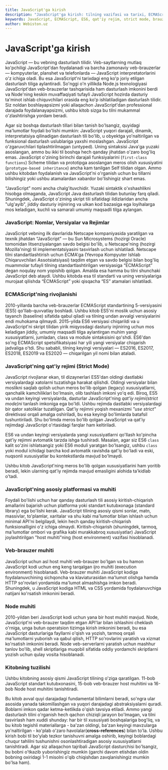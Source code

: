 ```yaml
---
title: JavaScript'ga kirish
description: "JavaScript'ga kirish: tilning vazifasi va tarixi, ECMAScript evolyutsiyasi (ES6+), qat'iy rejim (strict mode), brauzer va Node muhiti hamda kitob tuzilmasi bo'yicha yo'l-yo'riq."
keywords: JavaScript, ECMAScript, ES6, qat'iy rejim, strict mode, brauzer, browser, Node.js, kirish, introduction, boshlang'ich, beginner, dasturlash, programming, veb dasturlash, web development, til asoslari, language basics
author: Webiston.uz
---
```


# JavaScript'ga kirish

JavaScript — bu vebning dasturlash tilidir. Veb-saytlarning mutlaq ko'pchiligi JavaScript'dan foydalanadi va barcha zamonaviy veb-brauzerlar — kompyuterlar, planshet va telefonlarda — JavaScript interpretatorlarini o'z ichiga oladi. Bu esa JavaScript'ni tarixdagi eng ko'p joriy etilgan dasturlash tiliga aylantiradi. So'nggi o'n yillikda Node.js texnologiyasi JavaScript'dan veb-brauzerlar tashqarisida ham dasturlash imkonini berdi va Node'ning keskin muvaffaqiyati tufayli JavaScript hozirda dasturiy ta'minot ishlab chiquvchilari orasida eng ko'p ishlatiladigan dasturlash tilidir. Siz noldan boshlayapsizmi yoki allaqachon JavaScript'dan professional darajada foydalanayapsizmi, ushbu kitob sizga bu tilni mukammal o'zlashtirishga yordam beradi.

Agar siz boshqa dasturlash tillari bilan tanish bo'lsangiz, quyidagi ma'lumotlar foydali bo'lishi mumkin: JavaScript yuqori darajali, dinamik, interpretatsiya qilinadigan dasturlash tili bo'lib, u obyektga yo'naltirilgan va funksional dasturlash uslublariga yaxshi moslashgan. JavaScript o'zgaruvchilari tiplashtirilmagan (untyped). Uning sintaksisi Java'ga yuzaki asoslangan, ammo bu ikki til boshqa hech qanday jihatdan o'zaro bog'liq emas. JavaScript o'zining birinchi darajali funksiyalarini (`first-class functions`) Scheme tilidan va prototipga asoslangan meros olish xususiyatini (`prototype-based inheritance`) ancha kam tanilgan Self tilidan olgan. Ammo ushbu kitobdan foydalanish va JavaScript'ni o'rganish uchun bu tillarni bilishingiz yoki ushbu atamalardan xabardor bo'lishingiz shart emas.

“JavaScript” nomi ancha chalg'ituvchidir. Yuzaki sintaktik o'xshashlikni hisobga olmaganda, JavaScript Java dasturlash tilidan butunlay farq qiladi. Shuningdek, JavaScript o'zining skript tili sifatidagi ildizlaridan ancha "ulg'ayib", jiddiy dasturiy injiniring va ulkan kod bazasiga ega loyihalarga mos keladigan, kuchli va samarali umumiy maqsadli tilga aylangan.

### JavaScript: Nomlar, Versiyalar va Rejimlar

JavaScript vebning ilk davrlarida Netscape kompaniyasida yaratilgan va texnik jihatdan “JavaScript” — bu Sun Microsystems (hozirgi Oracle) tomonidan litsenziyalangan savdo belgisi bo'lib, u Netscape'ning (hozirgi Mozilla'ning) til implementatsiyasini tasvirlash uchun ishlatiladi. Netscape tilni standartlashtirish uchun ECMA'ga (Yevropa Kompyuter Ishlab Chiqaruvchilari Assotsiatsiyasi) taqdim etgan va savdo belgisi bilan bog'liq muammolar tufayli tilning standartlashtirilgan versiyasiga “ECMAScript” degan noqulay nom yopishib qolgan. Amalda esa hamma bu tilni shunchaki JavaScript deb ataydi. Ushbu kitobda esa til standarti va uning versiyalariga murojaat qilishda “ECMAScript” yoki qisqacha “ES” atamalari ishlatiladi.

### ECMAScript'ning rivojlanishi

2010-yillarda barcha veb-brauzerlar ECMAScript standartining 5-versiyasini (ES5) qo'llab-quvvatlay boshladi. Ushbu kitob ES5'ni moslik uchun asosiy tayanch (baseline) sifatida qabul qiladi va tilning undan avvalgi versiyalarini endi muhokama qilmaydi. 2015-yilda ES6 versiyasi chiqarildi va u JavaScript'ni skript tilidan yirik miqyosdagi dasturiy injiniring uchun mos keladigan jiddiy, umumiy maqsadli tilga aylantirgan muhim yangi xususiyatlarni, jumladan, class va module sintaksisini qo'shdi. ES6'dan so'ng ECMAScript spetsifikatsiyasi har yili yangi versiyalar chiqarish jadvaliga o'tdi. Shu sababli, tilning keyingi versiyalari — ES2016, ES2017, ES2018, ES2019 va ES2020 — chiqarilgan yil nomi bilan ataladi.

### JavaScript'ning qat'iy rejimi (Strict Mode)

JavaScript rivojlanar ekan, til dizaynerlari ES5'dan oldingi dastlabki versiyalardagi xatolarni tuzatishga harakat qilishdi. Oldingi versiyalar bilan moslikni saqlab qolish uchun meros bo'lib qolgan (legacy) xususiyatlarni, qanchalik kamchiliklari bo'lmasin, olib tashlash imkoni yo'q edi. Biroq, ES5 va undan keyingi versiyalarda, dasturlar JavaScript'ning _qat'iy rejimi(strict mode)ni_ tanlash imkoniga ega bo'ldi. Ushbu rejimda dastlabki versiyalardagi bir qator xatoliklar tuzatilgan. Qat'iy rejimni yoqish mexanizmi _"use strict"_ direktivasi orqali amalga oshiriladi, bu esa keyingi bo'limlarda batafsil tushuntiriladi. Shu bo'limda meros bo'lib qolgan JavaScript va qat'iy rejimdagi JavaScript o'rtasidagi farqlar ham keltiriladi.

ES6 va undan keyingi versiyalarda yangi xususiyatlarni qo'llash ko'pincha qat'iy rejimni avtomatik tarzda ishga tushiradi. Masalan, agar siz ES6 `class` kalit so'zini ishlatsangiz yoki ES6 moduli yaratgan bo'lsangiz, ushbu `class` yoki modul ichidagi barcha kod avtomatik ravishda qat'iy bo'ladi va eski, nuqsonli xususiyatlar bu kontekstlarda mavjud bo'lmaydi.

Ushbu kitob JavaScript'ning meros bo'lib qolgan xususiyatlarini ham yoritib beradi, lekin ularning qat'iy rejimda mavjud emasligini alohida ta'kidlab o'tadi.

### JavaScript'ning asosiy platformasi va muhiti

Foydali bo'lishi uchun har qanday dasturlash tili asosiy kiritish-chiqarish amallarini bajarish uchun platforma yoki standart kutubxonaga (standard library) ega bo'lishi kerak. JavaScript tilining asosiy qismi sonlar, matn, massivlar, to'plamlar, xaritalar va shu kabi ma'lumotlar bilan ishlash uchun minimal API'ni belgilaydi, lekin hech qanday kiritish-chiqarish funksionalligini o'z ichiga olmaydi. Kiritish-chiqarish (shuningdek, tarmoq, ma'lumotlar ombori va grafika kabi murakkabroq xususiyatlar) JavaScript joylashtirilgan "host muhiti"ning (host environment) vazifasi hisoblanadi.

### Veb-brauzer muhiti

JavaScript uchun asl host muhiti veb-brauzer bo'lgan va bu hamon JavaScript kodi uchun eng keng tarqalgan ijro muhiti (execution environment) hisoblanadi. Veb-brauzer muhiti JavaScript kodiga foydalanuvchining sichqoncha va klaviaturasidan ma'lumot olishga hamda HTTP so'rovlari yordamida ma'lumot almashishga imkon beradi. Shuningdek, u JavaScript kodiga HTML va CSS yordamida foydalanuvchiga natijani ko'rsatish imkonini beradi.

### Node muhiti

2010-yildan beri JavaScript kodi uchun yana bir host muhiti mavjud. Node, JavaScript'ni veb-brauzer taqdim etgan API'lar bilan ishlashini cheklash o'rniga, unga butun operatsion tizimga kirish imkonini beradi, bu esa JavaScript dasturlariga fayllarni o'qish va yozish, tarmoq orqali ma'lumotlarni yuborish va qabul qilish, HTTP so'rovlarini yaratish va xizmat ko'rsatish imkonini beradi. Node veb-serverlarni yaratish uchun mashhur tanlov bo'lib, shell skriptlariga muqobil sifatida oddiy yordamchi skriptlarni yozish uchun qulay vosita hisoblanadi.

### Kitobning tuzilishi

Ushbu kitobning asosiy qismi JavaScript tilining o'ziga qaratilgan. 11-bob JavaScript standart kutubxonasini, 15-bob veb-brauzer host muhitini va 16-bob Node host muhitini tanishtiradi.

Bu kitob avval quyi darajadagi fundamental bilimlarni beradi, so'ngra ular asosida yanada takomillashgan va yuqori darajadagi abstraksiyalarni quradi. Boblarni imkon qadar ketma-ketlikda o'qish tavsiya etiladi. Ammo yangi dasturlash tilini o'rganish hech qachon chiziqli jarayon bo'lmagan, va tilni tasvirlash ham xuddi shunday: har bir til xususiyati boshqalariga bog'liq, va bu kitob tegishli materiallarga - ba'zan oldingi, ba'zan keyingi mavzularga yo'naltirilgan - ko'plab o'zaro havolalar(**cross-references**) bilan to'la. Ushbu kirish bobi til bo'ylab tezkor tanishuvni amalga oshirib, keyingi boblardagi chuqur tahlilni tushunishni osonlashtiradigan asosiy xususiyatlarni tanishtiradi. Agar siz allaqachon tajribali JavaScript dasturchisi bo'lsangiz, bu bobni o'tkazib yuborishingiz mumkin (garchi davom etishdan oldin bobning oxiridagi 1-1 misolni o'qib chiqishdan zavqlanishingiz mumkin bo'lsa ham).
